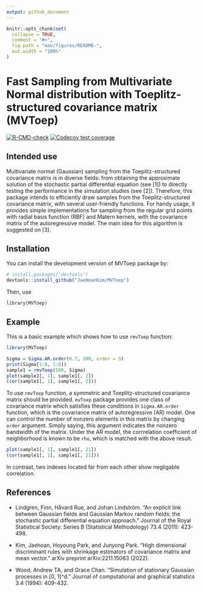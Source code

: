 ```yaml
---
output: github_document
---
```


<!-- README.md is generated from README.Rmd. Please edit that file -->

```r
knitr::opts_chunk$set(
  collapse = TRUE,
  comment = "#>",
  fig.path = "man/figures/README-",
  out.width = "100%"
)
```

# Fast Sampling from Multivariate Normal distribution with Toeplitz-structured covariance matrix (MVToep)

<!-- badges: start -->

[![R-CMD-check](https://github.com/JaeHoanKim/MVToep/actions/workflows/R-CMD-check.yaml/badge.svg)](https://github.com/JaeHoanKim/MVToep/actions/workflows/R-CMD-check.yaml) [![Codecov test coverage](https://codecov.io/gh/JaeHoanKim/MVToep/branch/master/graph/badge.svg)](https://codecov.io/gh/JaeHoanKim/MVToep?branch=master)

<!-- badges: end -->

## Intended use 

Multivariate normal (Gaussian) sampling from the Toeplitz-structured covariance matrix is in diverse fields: from obtaining the approximate solution of the stochastic partial differential equation (see [1]) to directly testing the performance in the simulation studies (see [2]). Therefore, this package intends to efficiently draw samples from the Toeplitz-structured covariance matrix, with several user-friendly functions. For handy usage, it provides simple implementations for sampling from the regular grid points with radial basis function (RBF) and Matern kernels, with the covariance matrix of the autoregressive model. The main idea for this algorithm is suggested on [3].

## Installation

You can install the development version of MVToep package by: 

``` r
# install.packages("devtools")
devtools::install_github("JaeHoanKim/MVToep")
```

Then, use 

```
library(MVToep)
``` 

## Example

This is a basic example which shows how to use ```rmvToep``` function:

```r
library(MVToep)

Sigma = Sigma.AR.order(0.7, 200, order = 5)
print(Sigma[1:8, 1:8])
sample1 = rmvToep(500, Sigma)
plot(sample1[, 1], sample1[, 2])
(cor(sample1[, 1], sample1[, 2]))
```

To use ```rmvToep``` function, a symmetric and Toeplitz-structured covariance matrix should be provided. ```mvToep``` package provides one class of covariance matrix which satisfies these conditions in ```Sigma.AR.order``` function, which is the covariance matrix of autoregressive (AR) model. One can control the number of nonzero elements in this matrix by changing ```order``` argument. Simply saying, this argument indicates the nonzero bandwidth of the matrix. Under the AR model, the corrrelation coefficient of neighborhood is known to be ```rho```, which is matched with the above result.

```r
plot(sample1[, 1], sample1[, 21])
(cor(sample1[, 1], sample1[, 21]))
```

In contrast, two indexes located far from each other show negligable correlation.

## References

- Lindgren, Finn, Håvard Rue, and Johan Lindström. "An explicit link between Gaussian fields and Gaussian Markov random fields: the stochastic partial differential equation approach." Journal of the Royal Statistical Society: Series B (Statistical Methodology) 73.4 (2011): 423-498.

- Kim, Jaehoan, Hoyoung Park, and Junyong Park. "High dimensional discriminant rules with shrinkage estimators of covariance matrix and mean vector." arXiv preprint arXiv:2211.15063 (2022).

- Wood, Andrew TA, and Grace Chan. "Simulation of stationary Gaussian processes in [0, 1]^d." Journal of computational and graphical statistics 3.4 (1994): 409-432.



